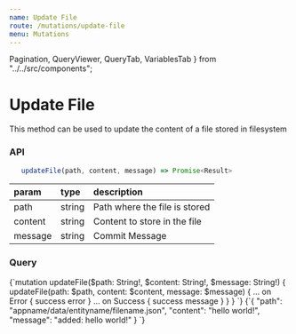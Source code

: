```yaml
---
name: Update File
route: /mutations/update-file
menu: Mutations
---
```


  Pagination,
  QueryViewer,
  QueryTab,
  VariablesTab
} from "../../src/components";

# Update File

This method can be used to update the content of a file stored in filesystem

### API

```js
   updateFile(path, content, message) => Promise<Result>
```

| param   | type   | description                   |
| :------ | :----- | :---------------------------- |
| path    | string | Path where the file is stored |
| content | string | Content to store in the file  |
| message | string | Commit Message                |

### Query

<QueryViewer>
  <QueryTab>
    {`mutation updateFile($path: String!, $content: String!, $message: String!) {
  updateFile(path: $path, content: $content, message: $message) {
    ... on Error {
      success
      error
    }
    ... on Success {
      success
      message
    }
  }
}
`}
  </QueryTab>
  <VariablesTab>
    {`{
  "path": "appname/data/entityname/filename.json",
  "content": "hello world!",
  "message": "added: hello world!"
}
`}
  </VariablesTab>
</QueryViewer>
<Pagination
  prev={{ name: "Delete File", link: "/mutations/delete-file" }}
  next={{ name: "Draft File", link: "/mutations/draft-file" }}
/>
